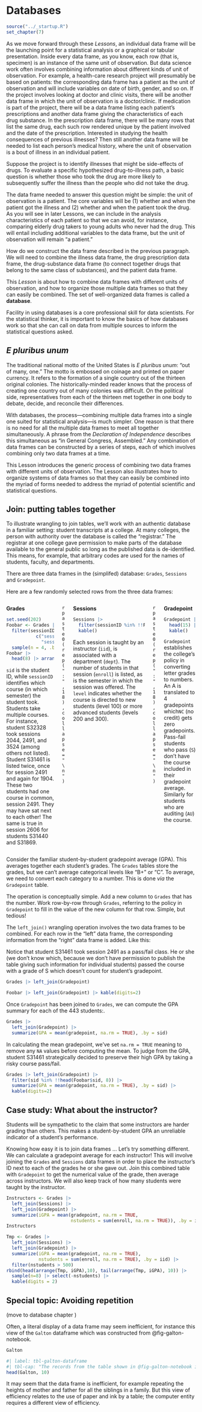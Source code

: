 # Databases {#sec-databases}

```r
source("../_startup.R")
set_chapter(7)
```

As we move forward through these *Lessons*, an individual data frame will be the launching point for a statistical analysis or a graphical or tabular presentation. Inside every data frame, as you know, each row (that is, specimen) is an instance of the same unit of observation. But data science work often involves combining information about different kinds of unit of observation. For example, a health-care research project will presumably be based on patients: the corresponding data frame has a patient as the unit of observation and will include variables on date of birth, gender, and so on. If the project involves looking at doctor and clinic visits, there will be another data frame in which the unit of observation is a doctor/clinic. If medication is part of the project, there will be a data frame listing each patient's prescriptions and another data frame giving the characteristics of each drug substance. In the prescription data frame, there will be many rows that list the same drug, each such row rendered unique by the patient involved and the date of the prescription. Interested in studying the health consequences of previous illnesses? Then still another data frame will be needed to list each person's medical history, where the unit of observation is a bout of illness in an individual patient.

Suppose the project is to identify illnesses that might be side-effects of drugs. To evaluate a specific hypothesized drug-to-illness path, a basic question is whether those who took the drug are more likely to subsequently suffer the illness than the people who did not take the drug. 

The data frame needed to answer this question might be simple: the unit of observation is a patient. The core variables will be (1) whether and when the patient got the illness and (2) whether and when the patient took the drug. As you will see in later Lessons, we can include in the analysis characteristics of each patient so that we can avoid, for instance, comparing elderly drug takers to young adults who never had the drug. This will entail including additional variables to the data frame, but the unit of observation will remain "a patient."

How do we construct the data frame described in the previous paragraph. We will need to combine the illness data frame, the drug prescription data frame, the drug-substance data frame (to connect together drugs that belong to the same class of substances), and the patient data frame.

This *Lesson* is about how to combine data frames with different units of observation, and how to organize those multiple data frames so that they can easily be combined. The set of well-organized data frames is called a **database**. 

Facility in using databases is a core professional skill for data scientists. For the statistical thinker, it is important to know the basics of how databases work so that she can call on data from multiple sources to inform the statistical questions asked. 

## *E pluribus unum*

The traditional national motto of the United States is *E pluribus unum*: "out of many, one." The motto is embossed on coinage and printed on paper currency. It refers to the formation of a single country out of the thirteen original colonies. The historically-minded reader knows that the process of creating one country out of many colonies was difficult. On the political side, representatives from each of the thirteen met together in one body to debate, decide, and reconcile their differences.

With databases, the process---combining multiple data frames into a single one suited for statistical analysis---is much simpler. One reason is that there is no need for all the multiple data frames to meet all together simultaneously. [A phrase from the *Declaration of Independence* describes this simultaneous as "in General Congress, Assembled."]{.aside} Any combination of data frames can be constructed by a series of steps, each of which involves combining only two data frames at a time. 

This Lesson introduces the generic process of combining two data frames with different units of observation. The Lesson also illustrates how to organize systems of data frames so that they can easily be combined into the myriad of forms needed to address the myriad of potential scientific and statistical questions.

## Join: putting tables together {#sec-grade-joins}

To illustrate wrangling to join tables, we'll work with an authentic database in a familiar setting: student transcripts at a college. At many colleges, the person with authority over the database is called the "registrar." The registrar at one college gave permission to make parts of the database available to the general public so long as the published data is de-identified. This means, for example, that arbitrary codes are used for the names of students, faculty, and departments. 

There are three data frames in the (simplifed) database: `Grades`, `Sessions` and `Gradepoint`.

Here are a few randomly selected rows from the three data frames:

::::: {.column-page-right}

:::: {.columns}

::: {.column width="30%"}

**Grades**

```r
set.seed(202) 
Foobar <- Grades |> 
  filter(sessionID %in% 
           c("session2911", "session1904", "session3524", "session2491",
             "session3822", "session2044", "session2606")) |>
  sample(n = 4, .by = sid) |> unique() 
Foobar |>
  head(8) |> arrange(sid)|> kable()
```
`sid` is the student ID, while `sessionID` identifies which course (in which semester) the student took. Students take multiple courses. For instance, student S32328 took sessions 2044, 2491, and 3524 (among others not listed). Student S31461 is listed twice, once for session 2491 and again for 1904. These two students had one course in common, session 2491. They may have sat next to each other! The same is true in session 2606 for students S31440 and S31869. 
:::

::: {.column width="2%"}
`r paste0(rep(":", 18), collapse="\n")`
:::

::: {.column width="45%"}

**Sessions**

```r
Sessions |> 
  filter(sessionID %in% !!Foobar$sessionID) |>
  kable()
```

Each session is taught by an instructor (`iid`), is associated with a department (`dept`). The number of students in that session (`enroll`) is listed, as is the semester in which the session was offered. The `level` indicates whether the course is directed to new students (level 100) or more advanced students (levels 200 and 300).

:::

::: {.column width="2%"}
`r paste0(rep(":", 18), collapse="\n")`
:::

::: {.column width="20%"}
**Gradepoint**

```r
Gradepoint |> #filter(!is.na(gradepoint)) |>
  head(15) |> arrange(!is.na(gradepoint), desc(gradepoint)) |>
  kable()
```

`Gradepoint` establishes the college's policy in converting letter grades to numbers. An A is translated to 4 gradepoints which`NC` (no credit) gets zero gradepoints. Pass-fail students who pass (`S`) don't have the course included in their gradepoint average. Similarly for students who are auditing (`AU`) the course.
:::

::::

:::::

Consider the familiar student-by-student gradepoint average (GPA).  This averages together each student's grades. The `Grades` tables store the grades, but we can't average categorical levels like "B+" or "C". To average, we need to convert each category to a number. This is done *via* the `Gradepoint` table. 

The operation is conceptually simple. Add a new column to `Grades` that has the number. Work row-by-row through `Grades`, referring to the policy in `Gradepoint` to fill in the value of the new column for that row. Simple, but tedious!

The `left_join()` wrangling operation involves the two data frames to be combined. For each row in the "left" data frame, the corresponding information from the "right" data frame is added. Like this:

[Notice that student S31461 took session 2491 as a pass/fail class. He or she (we don't know which, because we don't have permission to publish the table giving such information for individual students) passed the course with a grade of S which doesn't count for student's gradepoint.]{.aside}

```r
Grades |> left_join(Gradepoint) 
```

```r
Foobar |> left_join(Gradepoint) |> kable(digits=2)
```

Once `Gradepoint` has been joined to `Grades`, we can compute the GPA summary for each of the 443 students:.



```r
Grades |>
  left_join(Gradepoint) |>
  summarize(GPA = mean(gradepoint, na.rm = TRUE), .by = sid)
```

[In calculating the mean gradepoint, we've set `na.rm = TRUE` meaning to remove any `NA` values before computing the mean. To judge from the GPA, student S31461 strategically decided to preserve their high GPA by taking a risky course pass/fail.]{.aside}

```r
Grades |> left_join(Gradepoint) |>
  filter(sid %in% !!head(Foobar$sid, 8)) |>
  summarize(GPA = mean(gradepoint, na.rm = TRUE), .by = sid) |>
  kable(digits=2)
```

::: {.callout-note}
## Case study: What about the instructor?
Students will be sympathetic to the claim that some instructors are harder grading than others. This makes a student-by-student GPA an unreliable indicator of a student's performance.

Knowing how easy it is to join data frames ... Let's try something different. We can calculate a gradepoint average for each instructor! This will involve joining the `Grades` and `Sessions` data frames in order to place the instructor's ID next to each of the grades he or she gave out. Join this combined table with `Gradepoint` to get the numerical value of the grade, then average across instructors. We will also keep track of how many students were taught by the instructor.

```r
Instructors <- Grades |> 
  left_join(Sessions) |>
  left_join(Gradepoint) |>
  summarize(iGPA = mean(gradepoint, na.rm = TRUE, 
                        nstudents = sum(enroll, na.rm = TRUE)), .by = iid) 
Instructors
```

```r
Tmp <- Grades |> 
  left_join(Sessions) |>
  left_join(Gradepoint) |> 
  summarize(iGPA = mean(gradepoint, na.rm = TRUE), 
            nstudents = sum(enroll, na.rm = TRUE), .by = iid) |>
  filter(nstudents > 500)
rbind(head(arrange(Tmp, iGPA),10), tail(arrange(Tmp, iGPA), 10)) |>
  sample(n=8) |> select(-nstudents) |>
  kable(digits = 2)
```
:::

::: {.callout-note}
## Special topic: Avoiding repetition 

(move to database chapter )  

Often, a literal display of a data frame may seem inefficient, for instance this view of the `Galton` dataframe which was constructed from @fig-galton-notebook.

```r
Galton
```

```r
#| label: tbl-galton-dataframe
#| tbl-cap: "The records from the table shown in @fig-galton-notebook in a data-frame format."
head(Galton, 10) 
```



It may seem that the data frame is inefficient, for example repeating the heights of mother and father for all the siblings in a family. But this view of efficiency relates to the use of paper and ink by a table; the computer entity requires a different view of efficiency.
:::

